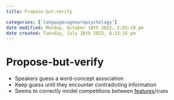 ```yaml
---
title: Propose-but-verify

categories: ['languagecogneuropsychology']
date modified: Monday, October 10th 2022, 2:02:19 pm
date created: Tuesday, July 26th 2022, 8:33:15 pm
---
```


# Propose-but-verify
- Speakers guess a word-concept association
- Keep guess until they encounter contradicting information
- Seems to correctly model competitions between [features](Features.qmd)/cues




